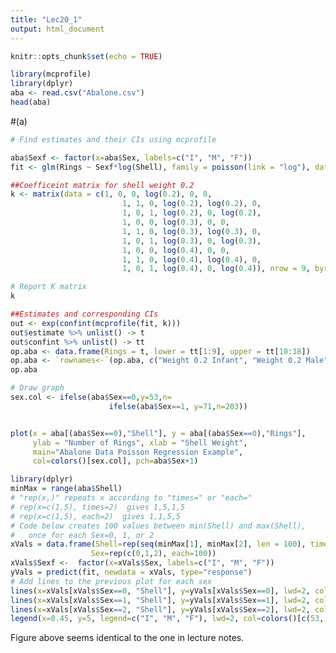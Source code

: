 ---
title: "Lec20_1"
output: html_document
---

```{r setup, include=FALSE}
knitr::opts_chunk$set(echo = TRUE)
```

```{r}
library(mcprofile)
library(dplyr)
aba <- read.csv("Abalone.csv")
head(aba)
```


#(a)
```{r}
# Find estimates and their CIs using mcprofile

aba$Sexf <- factor(x=aba$Sex, labels=c("I", "M", "F"))
fit <- glm(Rings ~ Sexf*log(Shell), family = poisson(link = "log"), data = aba)

##Coefficeint matrix for shell weight 0.2
k <- matrix(data = c(1, 0, 0, log(0.2), 0, 0,
                         1, 1, 0, log(0.2), log(0.2), 0,
                         1, 0, 1, log(0.2), 0, log(0.2),
                         1, 0, 0, log(0.3), 0, 0,
                         1, 1, 0, log(0.3), log(0.3), 0,
                         1, 0, 1, log(0.3), 0, log(0.3),
                         1, 0, 0, log(0.4), 0, 0,
                         1, 1, 0, log(0.4), log(0.4), 0,
                         1, 0, 1, log(0.4), 0, log(0.4)), nrow = 9, byrow = TRUE)
```
```{r}
# Report K matrix
k
```
```{r}
##Estimates and corresponding CIs
out <- exp(confint(mcprofile(fit, k)))
out$estimate %>% unlist() -> t
out$confint %>% unlist() -> tt
op.aba <- data.frame(Rings = t, lower = tt[1:9], upper = tt[10:18])
op.aba <- `rownames<-`(op.aba, c("Weight 0.2 Infant", "Weight 0.2 Male", "Weight 0.2 Female", "Weight 0.3 Infant", "Weight 0.3 Male", "Weight 0.3 Female", "Weight 0.4 Infant", "Weight 0.4 Male", "Weight 0.4 Female"))
op.aba
```

```{r}
# Draw graph
sex.col <- ifelse(aba$Sex==0,y=53,n=
                      ifelse(aba$Sex==1, y=71,n=203))


plot(x = aba[(aba$Sex==0),"Shell"], y = aba[(aba$Sex==0),"Rings"], 
     ylab = "Number of Rings", xlab = "Shell Weight", 
     main="Abalone Data Poisson Regression Example",
     col=colors()[sex.col], pch=aba$Sex+1)

library(dplyr)
minMax = range(aba$Shell)
# "rep(x,)" repeats x according to "times=" or "each="
# rep(x=c(1,5), times=2)  gives 1,5,1,5
# rep(x=c(1,5), each=2)  gives 1,1,5,5
# Code below creates 100 values between min(Shell) and max(Shell),
#   once for each Sex=0, 1, or 2
xVals = data.frame(Shell=rep(seq(minMax[1], minMax[2], len = 100), times=3), 
                  Sex=rep(c(0,1,2), each=100))
xVals$Sexf <-  factor(x=xVals$Sex, labels=c("I", "M", "F"))
yVals = predict(fit, newdata = xVals, type="response")
# Add lines to the previous plot for each sex
lines(x=xVals[xVals$Sex==0, "Shell"], y=yVals[xVals$Sex==0], lwd=2, col=colors()[53], )
lines(x=xVals[xVals$Sex==1, "Shell"], y=yVals[xVals$Sex==1], lwd=2, col=colors()[71], )
lines(x=xVals[xVals$Sex==2, "Shell"], y=yVals[xVals$Sex==2], lwd=2, col=colors()[203], )
legend(x=0.45, y=5, legend=c("I", "M", "F"), lwd=2, col=colors()[c(53, 71, 203)])
```

Figure above seems identical to the one in lecture notes.
